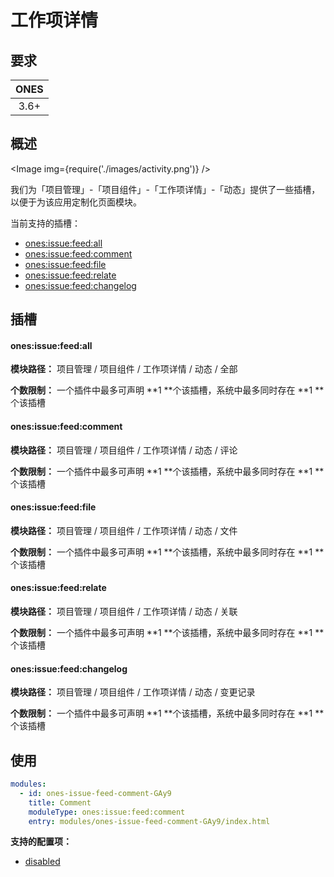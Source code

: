 
# 工作项详情

## 要求

| **ONES** |
| :------: |
|   3.6+   |

## 概述

<Image img={require('./images/activity.png')} />

我们为「项目管理」-「项目组件」-「工作项详情」-「动态」提供了一些插槽，以便于为该应用定制化页面模块。

当前支持的插槽：

- [ones:issue:feed:all](#onesissuefeedall)
- [ones:issue:feed:comment](#onesissuefeedcomment)
- [ones:issue:feed:file](#onesissuefeedfile)
- [ones:issue:feed:relate](#onesissuefeedrelate)
- [ones:issue:feed:changelog](#onesissuefeedchangelog)

## 插槽

#### ones:issue:feed:all

**模块路径：** 项目管理 / 项目组件 / 工作项详情 / 动态 / 全部

**个数限制：** 一个插件中最多可声明 **1 **个该插槽，系统中最多同时存在 **1 **个该插槽

#### ones:issue:feed:comment

**模块路径：** 项目管理 / 项目组件 / 工作项详情 / 动态 / 评论

**个数限制：** 一个插件中最多可声明 **1 **个该插槽，系统中最多同时存在 **1 **个该插槽

#### ones:issue:feed:file

**模块路径：** 项目管理 / 项目组件 / 工作项详情 / 动态 / 文件

**个数限制：** 一个插件中最多可声明 **1 **个该插槽，系统中最多同时存在 **1 **个该插槽

#### ones:issue:feed:relate

**模块路径：** 项目管理 / 项目组件 / 工作项详情 / 动态 / 关联

**个数限制：** 一个插件中最多可声明 **1 **个该插槽，系统中最多同时存在 **1 **个该插槽

#### ones:issue:feed:changelog

**模块路径：** 项目管理 / 项目组件 / 工作项详情 / 动态 / 变更记录

**个数限制：** 一个插件中最多可声明 **1 **个该插槽，系统中最多同时存在 **1 **个该插槽

## 使用

```yaml
modules:
  - id: ones-issue-feed-comment-GAy9
    title: Comment
    moduleType: ones:issue:feed:comment
    entry: modules/ones-issue-feed-comment-GAy9/index.html
```

**支持的配置项：**

- [disabled](../../../../../../reference/config/plugin.md#disabled)
